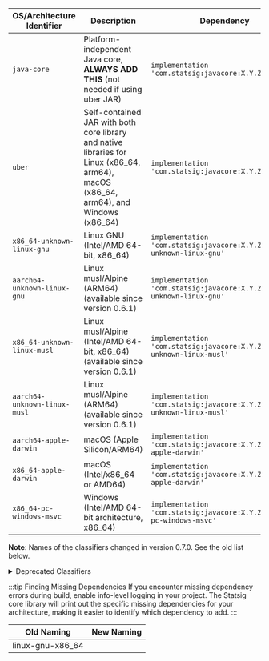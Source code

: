 | OS/Architecture Identifier   | Description                                                                                                                           | Dependency                                                                |
| ---------------------------- | ------------------------------------------------------------------------------------------------------------------------------------- | ------------------------------------------------------------------------- |
| `java-core`                  | Platform-independent Java core, **ALWAYS ADD THIS** (not needed if using uber JAR)                                                    | `implementation 'com.statsig:javacore:X.Y.Z'                            ` |
| `uber`                       | Self-contained JAR with both core library and native libraries for Linux (x86_64, arm64), macOS (x86_64, arm64), and Windows (x86_64) | `implementation 'com.statsig:javacore:X.Y.Z:uber'                       ` |
| `x86_64-unknown-linux-gnu`   | Linux GNU (Intel/AMD 64-bit, x86_64)                                                                                                  | `implementation 'com.statsig:javacore:X.Y.Z:x86_64-unknown-linux-gnu'   ` |
| `aarch64-unknown-linux-gnu`  | Linux musl/Alpine (ARM64) (available since version 0.6.1)                                                                             | `implementation 'com.statsig:javacore:X.Y.Z:aarch64-unknown-linux-gnu'  ` |
| `x86_64-unknown-linux-musl`  | Linux musl/Alpine (Intel/AMD 64-bit, x86_64) (available since version 0.6.1)                                                          | `implementation 'com.statsig:javacore:X.Y.Z:x86_64-unknown-linux-musl'  ` |
| `aarch64-unknown-linux-musl` | Linux musl/Alpine (ARM64) (available since version 0.6.1)                                                                             | `implementation 'com.statsig:javacore:X.Y.Z:aarch64-unknown-linux-musl' ` |
| `aarch64-apple-darwin`       | macOS (Apple Silicon/ARM64)                                                                                                           | `implementation 'com.statsig:javacore:X.Y.Z:aarch64-apple-darwin'       ` |
| `x86_64-apple-darwin`        | macOS (Intel/x86_64 or AMD64)                                                                                                         | `implementation 'com.statsig:javacore:X.Y.Z:x86_64-apple-darwin'        ` |
| `x86_64-pc-windows-msvc`     | Windows (Intel/AMD 64-bit architecture, x86_64)                                                                                       | `implementation 'com.statsig:javacore:X.Y.Z:x86_64-pc-windows-msvc'     ` |

**Note**: Names of the classifiers changed in version 0.7.0. See the old list below.

<details>
<summary>Deprecated Classifiers </summary>

⚠️ The classifiers below have all been deprecated since 0.7.0 and will only work on lower versions
| OS/Architecture Identifier | Description | Dependency |
| -------------------------- | ---------------------------------------------------------------------------- | -------------------------------------------------------------------------------------------------- |
| ⚠️ `linux-gnu-x86_64` | Linux GNU (Intel/AMD 64-bit, x86_64) | `implementation 'com.statsig:javacore:X.X.X:linux-gnu-x86_64'` |
| ⚠️ `linux-musl-arm64` | Linux musl/Alpine (ARM64) (available since version 0.6.1) | `implementation 'com.statsig:javacore:X.X.X:linux-musl-arm64'` |
| ⚠️ `linux-musl-x86_64` | Linux musl/Alpine (Intel/AMD 64-bit, x86_64) (available since version 0.6.1) | `implementation 'com.statsig:javacore:X.X.X:linux-musl-x86_64'` |
| ⚠️ `macos-arm64` | macOS (Apple Silicon/ARM64) | `implementation 'com.statsig:javacore:X.X.X:macos-arm64'` |
| ⚠️ `macos-x86_64` | macOS (Intel/x86_64 or AMD64) | `implementation 'com.statsig:javacore:X.X.X:macos-x86_64'` |
| ⚠️ `windows-x86_64` | Windows (Intel/AMD 64-bit architecture, x86_64) | `implementation 'com.statsig:javacore:X.X.X:windows-x86_64'` |
| ⚠️ `amazonlinux2-arm64` | Amazon Linux 2 (ARM64) | `implementation 'com.statsig:javacore:X.X.X:amazonlinux2-arm64'` |
| ⚠️ `amazonlinux2-x86_64` | Amazon Linux 2 (Intel/AMD 64-bit, x86_64) | `implementation 'com.statsig:javacore:X.X.X:amazonlinux2-x86_64'` |
| ⚠️ `amazonlinux2023-arm64` | Amazon Linux 2023 (ARM64) | `implementation 'com.statsig:javacore:X.X.X:amazonlinux2023-arm64'` |
| ⚠️ `amazonlinux2023-x86_64` | Amazon Linux 2023 (Intel/AMD 64-bit, x86_64) | `implementation 'com.statsig:javacore:X.X.X:amazonlinux2023-x86_64'` |
| ⚠️ `centos7-x86_64` | CentOS 7 (Intel/AMD 64-bit, x86_64) | `implementation 'com.statsig:javacore:X.X.X:centos7-x86_64'` |

</details>

:::tip Finding Missing Dependencies
If you encounter missing dependency errors during build, enable info-level logging in your project. The Statsig core library will print out the specific missing dependencies for your architecture, making it easier to identify which dependency to add.
:::

| Old Naming       | New Naming |
| ---------------- | ---------- |
| linux-gnu-x86_64 |            |
